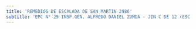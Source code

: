 ```yaml
---
title: 'REMEDIOS DE ESCALADA DE SAN MARTIN 2986'
subtitle: 'EPC N° 25 INSP.GEN. ALFREDO DANIEL ZUMDA - JIN C DE 12 (ESC. PRIM. Nº 11 DE 12)'
---
```



